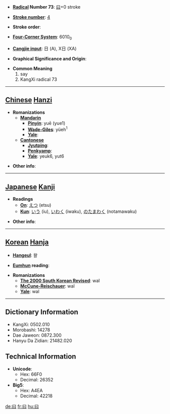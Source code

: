 * '''[[Wiktionary:Chinese radical index| Radical]] Number 73''': [[Wiktionary:Chinese radical index 曰|曰]]+0 stroke

* '''[[Wiktionary:Chinese total strokes index|Stroke number]]''': [[Wiktionary:Chinese total strokes index 4|4]]

* '''Stroke order''': 

* '''[[Wiktionary:Chinese four corner index|Four-Corner System]]''': 6010<sub>0</sub>

* '''[[Wiktionary:Chinese Cangjie index|Cangjie input]]''': 日 (A), X日 (XA)

* '''Graphical Significance and Origin''': 

* '''Common Meaning'''
*#say
*# KangXi radical 73


----

== [[Chinese]] [[Hanzi]] ==

* '''Romanizations'''
** '''[[Mandarin]]'''
*** '''[[Pinyin]]''': yuē (yue1)
*** '''[[Wade-Giles]]''': yüeh<sup>1</sup>
*** '''[[Yale]]''': 
** '''[[Cantonese]]'''
*** '''[[Jyutping]]''':
*** '''[[Penkyamp]]''': 
*** '''[[Yale]]''': yeuk6, yut6

* '''Other info''': 

----

== [[Japanese]] [[Kanji]] ==

* '''Readings'''
** '''[[On]]''': [[えつ]] (etsu)
** '''[[Kun]]''': [[いう]] (iu), [[いわく]] (iwaku), [[のたまわく]] (notamawaku)

* '''Other info''':  

----

== [[Korean]] [[Hanja]] ==

* '''[[Hangeul]]''': 왈

* '''[[Eumhun]] reading''': 

* '''Romanizations'''
** '''[[The 2000 South Korean Revised Romanization|The 2000 South Korean Revised]]''': wal
** '''[[McCune-Reischauer]]''': wal
** '''[[Yale]]''': wal

----

== Dictionary Information ==

* KangXi: 0502.010
* Morobashi: 14278
* Dae Jaweon: 0872.300
* Hanyu Da Zidian: 21482.020

== Technical Information ==

* '''Unicode''':
** Hex: 66F0
** Decimal: 26352
* '''Big5''':
** Hex: A4EA
** Decimal: 42218
[[de:曰]]
[[fr:曰]]
[[hu:曰]]
